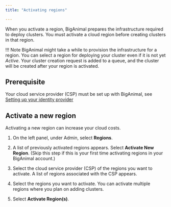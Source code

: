 ```yaml
---
title: "Activating regions"

---
```


When you activate a region, BigAnimal prepares the infrastructure required to deploy clusters. You must activate a cloud region before creating clusters in that region.

!!! Note
    BigAnimal might take a while to provision the infrastructure for a region. You can select a region for deploying your cluster even if it is not yet *Active*. Your cluster creation request is added to a queue, and the cluster will be created after your region is activated.

## Prerequisite

Your cloud service provider (CSP) must be set up with BigAnimal, see [Setting up your identity provider](../getting_started/identity_provider/)

## Activate a new region

Activating a new region can increase your cloud costs.

1. On the left panel, under Admin, select **Regions**.

1. A list of previously activated regions appears. Select **Activate New Region**. (Skip this step if this is your first time activating regions in your BigAnimal account.)
 
1. Select the cloud service provider (CSP) of the regions you want to activate. A list of regions associated with the CSP appears.

1. Select the regions you want to activate. You can activate multiple regions where you plan on adding clusters. 

1. Select **Activate Region(s)**.

